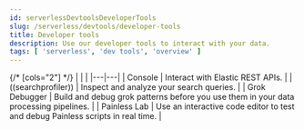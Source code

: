 ```yaml
---
id: serverlessDevtoolsDeveloperTools
slug: /serverless/devtools/developer-tools
title: Developer tools
description: Use our developer tools to interact with your data.
tags: [ 'serverless', 'dev tools', 'overview' ]
---
```


<DocBadge template="technical preview" />
<div id="devtools-kibana"></div>

{/* [cols="2"] */}
|  |  |
|---|---|
| <DocLink id="serverlessDevtoolsRunApiRequestsInTheConsole">Console</DocLink> | Interact with Elastic REST APIs. |
| <DocLink id="serverlessDevtoolsProfileQueriesAndAggregations">((searchprofiler))</DocLink> | Inspect and analyze your search queries. |
| <DocLink id="serverlessDevtoolsDebugGrokExpressions">Grok Debugger</DocLink> | Build and debug grok patterns before you use them in your data processing pipelines. |
| <DocLink id="serverlessDevtoolsDebugPainlessScripts">Painless Lab</DocLink> | Use an interactive code editor to test and debug Painless scripts in real time. |
